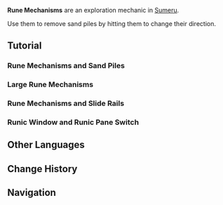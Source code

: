 {{Terminology Infobox
|image  = Rune Mechanism.png
|type   = Exploration
|region = Sumeru
}}
'''Rune Mechanisms''' are an exploration mechanic in [[Sumeru]].

Use them to remove sand piles by hitting them to change their direction.

==Tutorial==
===Rune Mechanisms and Sand Piles===
{{Transclude|Tutorial/Rune Mechanisms and Sand Piles}}

===Large Rune Mechanisms===
{{Transclude|Tutorial/Large Rune Mechanisms}}

===Rune Mechanisms and Slide Rails===
{{Transclude|Tutorial/Rune Mechanisms and Slide Rails}}

===Runic Window and Runic Pane Switch===
{{Transclude|Tutorial/Runic Window and Runic Pane Switch}}

==Other Languages==
{{Other Languages
|en      = Rune Mechanism
|zhs     = 符文机关
|zhs_rm  = Fúwén Jīguān
|zht     = 符文機關
|zht_rm  = Fúwén Jīguān
|zh_tl   = Rune Mechanism
|ja      = 符文装置
|ja_rm   = Fumon Souchi
|ja_tl   = Rune Mechanism
|ko      = 룬 문자 장치
|ko_tl   = Rune Letter Device
|es      = Mecanismo rúnico
|es_tl   = Runic Mechanism
|fr      = Mécanisme à rune
|fr_tl   = Rune Mechanism
|ru      = Рунный механизм
|ru_tl   = Rune Mechanism
|th      = กลไกรูน
|th_rm   =
|th_tl   = 
|vi      = 
|vi_tl   =
|de      = Runenvorrichtung
|de_tl   = Rune Mechanism
|id      = Mekanisme Rune
|id_tl   = Rune Mechanism
|pt      = Mecanismo rúnico
|pt_tl   =
|tr      = Run Mekanizmaları
|tr_tl   =
|it      = Meccanismi runici
|it_tl   = Runic Mechanisms
}}

==Change History==
{{Change History|3.4}}

==Navigation==
{{Exploration Navbox|Sumeru}}